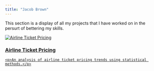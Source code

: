 ```yaml
---
title: "Jacob Brown"
---
```


This section is a display of all my projects that I have worked on in the persurt of bettering my skills.

<div class="project">
  <a href="Stats 425/final.html" class="project-link">
    <img src="Stats 425/pairline.jpg" alt="Airline Ticket Pricing" class="project-image" />
    <h3>Airline Ticket Pricing</h3>
    <p>An analysis of airline ticket pricing trends using statistical methods.</p>
  </a>
</div>